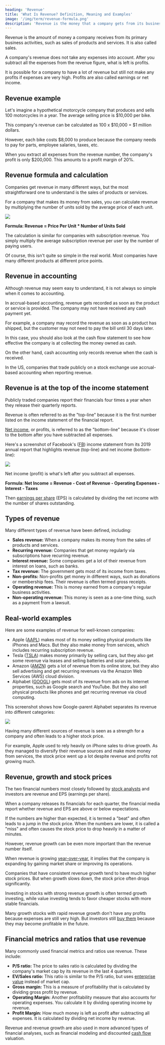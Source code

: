 ```yaml
---
heading: 'Revenue'
title: 'What Is Revenue? Definition, Meaning and Examples'
image: '/img/term/revenue-formula.png'
description: 'Revenue is the money that a company gets from its business activities. Unlike profits, revenue does not take any expenses into account.'
---
```


Revenue is the amount of money a company receives from its primary business activities, such as sales of products and services. It is also called sales.

A company's revenue does not take any expenses into account. After you subtract all the expenses from the revenue figure, what is left is profits.

It is possible for a company to have a lot of revenue but still not make any profits if expenses are very high. Profits are also called earnings or net income.

## Revenue example

Let's imagine a hypothetical motorcycle company that produces and sells 100 motorcycles in a year. The average selling price is $10,000 per bike.

This company's revenue can be calculated as 100 x $10,000 = $1 million dollars.

However, each bike costs $8,000 to produce because the company needs to pay for parts, employee salaries, taxes, etc.

When you extract all expenses from the revenue number, the company's profit is only $200,000. This amounts to a profit margin of 20%.

## Revenue formula and calculation

Companies get revenue in many different ways, but the most straightforward one to understand is the sales of products or services.

For a company that makes its money from sales, you can calculate revenue by multiplying the number of units sold by the average price of each unit.

<img src="/img/term/revenue-formula.png" text="Revenue formula" width={807} height={404} className="add-border" />

**Formula: Revenue = Price Per Unit \* Number of Units Sold**

The calculation is similar for companies with subscription revenue. You simply multiply the average subscription revenue per user by the number of paying users.

Of course, this isn't quite so simple in the real world. Most companies have many different products at different price points.

## Revenue in accounting

Although revenue may seem easy to understand, it is not always so simple when it comes to accounting.

In accrual-based accounting, revenue gets recorded as soon as the product or service is provided. The company may not have received any cash payment yet.

For example, a company may record the revenue as soon as a product has shipped, but the customer may not need to pay the bill until 30 days later.

In this case, you should also look at the cash flow statement to see how effective the company is at collecting the money owned as cash.

On the other hand, cash accounting only records revenue when the cash is received.

In the US, companies that trade publicly on a stock exchange use accrual-based accounting when reporting revenue.

## Revenue is at the top of the income statement

Publicly traded companies report their financials four times a year when they release their quarterly reports.

Revenue is often referred to as the "top-line" because it is the first number listed on the income statement of the financial report.

[Net income](/term/net-income/), or profits, is referred to as the "bottom-line" because it's closer to the bottom after you have subtracted all expenses.

Here's a screenshot of Facebook's ([FB](/stocks/fb/)) income statement from its 2019 annual report that highlights revenue (top-line) and net income (bottom-line):

<img
	src="/img/term/facebook-income-statement-2019-screenshot.png"
	text="Facebook income statement 2019 screenshot"
	width={543}
	height={323}
	loading="lazy"
	className="add-border"
/>

Net income (profit) is what's left after you subtract all expenses.

**Formula: Net Income = Revenue - Cost of Revenue - Operating Expenses - Interest - Taxes**

Then [earnings per share](/term/eps-earnings-per-share/) (EPS) is calculated by dividing the net income with the number of shares outstanding.

## Types of revenue

Many different types of revenue have been defined, including:

-  **Sales revenue:** When a company makes its money from the sales of products and services.
-  **Recurring revenue:** Companies that get money regularly via subscriptions have recurring revenue.
-  **Interest revenue:** Some companies get a lot of their revenue from interest on loans, such as banks.
-  **Tax revenue:** The government gets most of its income from taxes.
-  **Non-profits:** Non-profits get money in different ways, such as donations or membership fees. Their revenue is often termed gross receipts.
-  **Operating revenue:** This is money earned from a company's regular business activities.
-  **Non-operating revenue:** This money is seen as a one-time thing, such as a payment from a lawsuit.

## Real-world examples

Here are some examples of revenue for well-known companies:

-  Apple ([AAPL](/stocks/aapl/)) makes most of its money selling physical products like iPhones and Macs. But they also make money from services, which includes recurring subscription revenue.
-  Tesla ([TSLA](/stocks/tsla/)) makes money primarily by selling cars, but they also get some revenue via leases and selling batteries and solar panels.
-  Amazon ([AMZN](/stocks/amzn/)) gets a lot of revenue from its online store, but they also sell advertising and get recurring revenues via the Amazon Web Services (AWS) cloud division.
-  Alphabet ([GOOGL](/stocks/googl/)) gets most of its revenue from ads on its internet properties, such as Google search and YouTube. But they also sell physical products like phones and get recurring revenue via cloud computing.

This screenshot shows how Google-parent Alphabet separates its revenue into different categories:

<img
	src="/img/term/alphabet-revenue-breakdown.png"
	text="Alphabet revenue breakdown"
	width={492}
	height={284}
	loading="lazy"
	className="add-border"
/>

Having many different sources of revenue is seen as a strength for a company and often leads to a higher stock price.

For example, Apple used to rely heavily on iPhone sales to drive growth. As they managed to diversify their revenue sources and make more money from services, the stock price went up a lot despite revenue and profits not growing much.

## Revenue, growth and stock prices

The two financial numbers most closely followed by [stock analysts](/analyst-ratings-explained/) and investors are revenue and EPS (earnings per share).

When a company releases its financials for each quarter, the financial media report whether revenue and EPS are above or below expectations.

If the numbers are higher than expected, it is termed a "beat" and often leads to a jump in the stock price. When the numbers are lower, it is called a "miss" and often causes the stock price to drop heavily in a matter of minutes.

However, revenue growth can be even more important than the revenue number itself.

When revenue is growing [year-over-year](/term/yoy-year-over-year/), it implies that the company is expanding by gaining market share or improving its operations.

Companies that have consistent revenue growth tend to have much higher stock prices. But when growth slows down, the stock price often drops significantly.

Investing in stocks with strong revenue growth is often termed growth investing, while value investing tends to favor cheaper stocks with more stable financials.

Many growth stocks with rapid revenue growth don't have any profits because expenses are still very high. But investors still [buy them](/how-to-buy-stocks-online/) because they may become profitable in the future.

## Financial metrics and ratios that use revenue

Many commonly used financial metrics and ratios use revenue. These include:

-  **P/S ratio:** The price to sales ratio is calculated by dividing the company's market cap by its revenue in the last 4 quarters.
-  **EV/Sales ratio:** This ratio is similar to the P/S ratio, but uses [enterprise value](/term/enterprise-value/) instead of market cap.
-  **Gross margin:** This is a measure of profitability that is calculated by dividing gross profit by revenue.
-  **Operating Margin:** Another profitability measure that also accounts for operating expenses. You calculate it by dividing operating income by revenue.
-  **Profit Margin:** How much money is left as profit after subtracting all expenses. It is calculated by dividing net income by revenue.

Revenue and revenue growth are also used in more advanced types of financial analyses, such as financial modeling and discounted [cash flow](/term/cash-flow-statement/) valuation.
